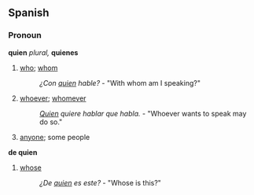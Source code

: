 == Spanish ==
=== Pronoun ===
'''quien''' ''plural,'' '''quienes'''
# [[who]]; [[whom]]
#: ''¿Con [[quien]] hable?'' - "With whom am I speaking?"
# [[whoever]]; [[whomever]]
#: ''[[Quien]] quiere hablar que habla.'' - "Whoever wants to speak may do so."
# [[anyone]]; some people
'''de quien'''
# [[whose]]
#: ''¿De [[quien]] es este?'' - "Whose is this?"